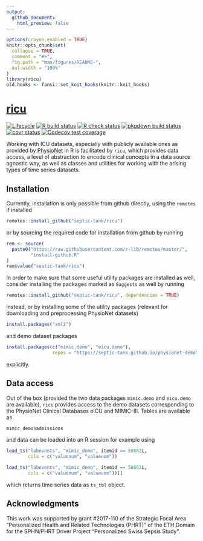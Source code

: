 ```yaml
---
output:
  github_document:
    html_preview: false
---
```


<!-- README.md is generated from README.Rmd. Please edit that file -->

```r
options(crayon.enabled = TRUE)
knitr::opts_chunk$set(
  collapse = TRUE,
  comment = "#>",
  fig.path = "man/figures/README-",
  out.width = "100%"
)
library(ricu)
old.hooks <- fansi::set_knit_hooks(knitr::knit_hooks)
```

# [ricu](https://septic-tank.github.io/ricu/)

<!-- badges: start -->
[![Lifecycle](https://img.shields.io/badge/lifecycle-stable-brightgreen.svg)](https://lifecycle.r-lib.org/articles/stages.html#stable)
[![R build status](https://github.com/septic-tank/ricu/workflows/build/badge.svg)](https://github.com/septic-tank/ricu/actions?query=workflow%3Abuild)
[![R check status](https://github.com/septic-tank/ricu/workflows/check/badge.svg)](https://github.com/septic-tank/ricu/actions?query=workflow%3Acheck)
[![pkgdown build status](https://github.com/septic-tank/ricu/workflows/pkgdown/badge.svg)](https://github.com/septic-tank/ricu/actions?query=workflow%3Apkgdown)
[![covr status](https://github.com/septic-tank/ricu/workflows/coverage/badge.svg)](https://github.com/septic-tank/ricu/actions?query=workflow%3Acoverage)
[![Codecov test coverage](https://codecov.io/gh/septic-tank/ricu/branch/master/graph/badge.svg?token=HvOM3yosW3)](https://codecov.io/gh/septic-tank/ricu)
<!-- badges: end -->

Working with ICU datasets, especially with publicly available ones as provided by [PhysioNet](https://physionet.org) in R is facilitated by `ricu`, which provides data access, a level of abstraction to encode clinical concepts in a data source agnostic way, as well as classes and utilities for working with the arising types of time series datasets.

## Installation

Currently, installation is only possible from github directly, using the `remotes` if installed

```r
remotes::install_github("septic-tank/ricu")
```

or by sourcing the required code for installation from github by running

```r
rem <- source(
  paste0("https://raw.githubusercontent.com/r-lib/remotes/master/",
         "install-github.R"
)
rem$value("septic-tank/ricu")
```

In order to make sure that some useful utility packages are installed as well, consider installing the packages marked as `Suggests` as well by running

```r
remotes::install_github("septic-tank/ricu", dependencies = TRUE)
```

instead, or by installing some of the utility packages (relevant for downloading and preprocessing PhysioNet datasets)

```r
install.packages("xml2")
```

and demo dataset packages

```r
install.packages(c("mimic.demo", "eicu.demo"),
                 repos = "https://septic-tank.github.io/physionet-demo")
```

explicitly.

## Data access

Out of the box (provided the two data packages `mimic.demo` and `eicu.demo` are available), `ricu` provides access to the demo datasets corresponding to the PhysioNet Clinical Databases eICU and MIMIC-III. Tables are available as

```r
mimic_demo$admissions
```

and data can be loaded into an R session for example using

```r
load_ts("labevents", "mimic_demo", itemid == 50862L,
        cols = c("valuenum", "valueuom"))
```

```r
load_ts("labevents", "mimic_demo", itemid == 50862L,
        cols = c("valuenum", "valueuom"))[]
```

which returns time series data as `ts_tbl` object.

## Acknowledgments

This work was supported by grant #2017-110 of the Strategic Focal Area "Personalized Health and Related Technologies (PHRT)" of the ETH Domain for the SPHN/PHRT Driver Project "Personalized Swiss Sepsis Study".
